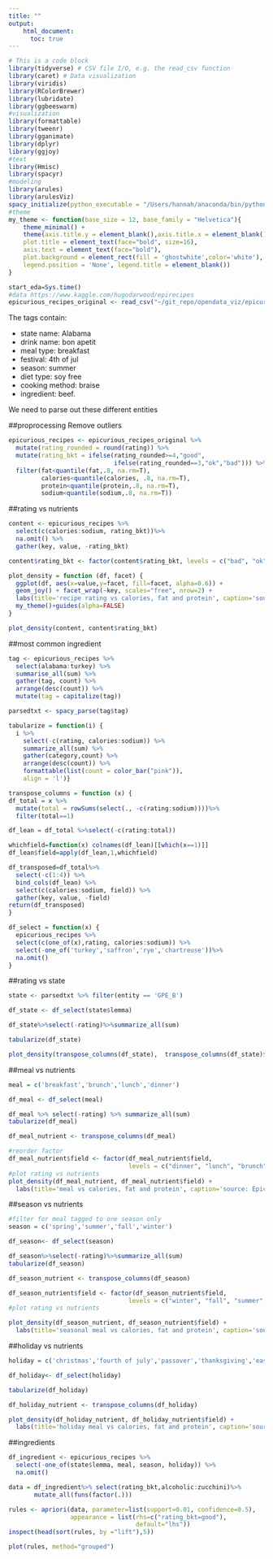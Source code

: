 ```yaml
---
title: ""
output: 
    html_document: 
      toc: true
---
```


```r
# This is a code block
library(tidyverse) # CSV file I/O, e.g. the read_csv function
library(caret) # Data visualization
library(viridis)
library(RColorBrewer)
library(lubridate)
library(ggbeeswarm)
#visualization
library(formattable)
library(tweenr)
library(gganimate)
library(dplyr)
library(ggjoy)
#text
library(Hmisc)
library(spacyr)
#modeling
library(arules)
library(arulesViz)
spacy_initialize(python_executable = "/Users/hannah/anaconda/bin/python")
#theme
my_theme <- function(base_size = 12, base_family = "Helvetica"){
    theme_minimal() +
    theme(axis.title.y = element_blank(),axis.title.x = element_blank(),
    plot.title = element_text(face="bold", size=16),
    axis.text = element_text(face="bold"),
    plot.background = element_rect(fill = 'ghostwhite',color='white'),
    legend.position = 'None', legend.title = element_blank())
}

```

```r
start_eda=Sys.time()
#data https://www.kaggle.com/hugodarwood/epirecipes
epicurious_recipes_original <- read_csv("~/git_repo/opendata_viz/epicurious_recipes/epicurious_recipes.csv")

```

The tags contain:

* state name: Alabama
* drink name: bon apetit
* meal type: breakfast
* festival: 4th of jul
* season: summer
* diet type: soy free
* cooking method: braise
* ingredient: beef. 

We need to parse out these different entities

##proprocessing
Remove outliers
```r
epicurious_recipes <- epicurious_recipes_original %>%
  mutate(rating_rounded = round(rating)) %>%
  mutate(rating_bkt = ifelse(rating_rounded>=4,"good",
                             ifelse(rating_rounded==3,"ok","bad"))) %>%
  filter(fat<quantile(fat,.8, na.rm=T), 
         calories<quantile(calories, .8, na.rm=T), 
         protein<quantile(protein,.8, na.rm=T),
         sodium<quantile(sodium,.8, na.rm=T))
```

##rating vs nutrients
```r
content <- epicurious_recipes %>%
  select(c(calories:sodium, rating_bkt))%>%
  na.omit() %>%
  gather(key, value, -rating_bkt)

content$rating_bkt <- factor(content$rating_bkt, levels = c("bad", "ok", "good"))
```

```r
plot_density = function (df, facet) {
  ggplot(df, aes(x=value,y=facet, fill=facet, alpha=0.6)) + 
  geom_joy() + facet_wrap(~key, scales="free", nrow=2) +
  labs(title='recipe rating vs calories, fat and protein', caption='source: Epicurious')+
  my_theme()+guides(alpha=FALSE) 
}
```

```r
plot_density(content, content$rating_bkt)
```


##most common ingredient
```r
tag <- epicurious_recipes %>% 
  select(alabama:turkey) %>%
  summarise_all(sum) %>%
  gather(tag, count) %>%
  arrange(desc(count)) %>%
  mutate(tag = capitalize(tag))
```

```r
parsedtxt <- spacy_parse(tag$tag)
```

```r
tabularize = function(i) {
  i %>%
    select(-c(rating, calories:sodium)) %>%
    summarize_all(sum) %>% 
    gather(category,count) %>%
    arrange(desc(count)) %>%
    formattable(list(count = color_bar("pink")),
    align = 'l')}
```

```r
transpose_columns = function (x) {
df_total = x %>% 
  mutate(total = rowSums(select(., -c(rating:sodium))))%>%
  filter(total==1)

df_lean = df_total %>%select(-c(rating:total))

whichfield=function(x) colnames(df_lean)[[which(x==1)]]
df_lean$field=apply(df_lean,1,whichfield)

df_transposed=df_total%>%
  select(-c(1:4)) %>%
  bind_cols(df_lean) %>%
  select(c(calories:sodium, field)) %>%
  gather(key, value, -field)
return(df_transposed)
}
```

```r
df_select = function(x) {
  epicurious_recipes %>% 
  select(c(one_of(x),rating, calories:sodium)) %>%
  select(-one_of('turkey','saffron','rye','chartreuse'))%>%
  na.omit()
}
```



##rating vs state
```r
state <- parsedtxt %>% filter(entity == 'GPE_B')

df_state <- df_select(state$lemma)

df_state%>%select(-rating)%>%summarize_all(sum)

tabularize(df_state)
```


```r
plot_density(transpose_columns(df_state),  transpose_columns(df_state)$field)
```


##meal vs nutrients
```r
meal = c('breakfast','brunch','lunch','dinner')

df_meal <- df_select(meal)

df_meal %>% select(-rating) %>% summarize_all(sum)
tabularize(df_meal)
```




```r
df_meal_nutrient <- transpose_columns(df_meal) 

#reorder factor
df_meal_nutrient$field <- factor(df_meal_nutrient$field, 
                                 levels = c("dinner", "lunch", "brunch","breakfast"))
#plot rating vs nutrients
plot_density(df_meal_nutrient, df_meal_nutrient$field) +
  labs(title='meal vs calories, fat and protein', caption='source: Epicurious')
```


##season vs nutrients
```r
#filter for meal tagged to one season only
season = c('spring','summer','fall','winter')

df_season<- df_select(season)

df_season%>%select(-rating)%>%summarize_all(sum)
tabularize(df_season)
```
```r
df_season_nutrient <- transpose_columns(df_season) 

df_season_nutrient$field <- factor(df_season_nutrient$field, 
                                 levels = c("winter", "fall", "summer","spring"))
#plot rating vs nutrients

plot_density(df_season_nutrient, df_season_nutrient$field) +
  labs(title='seasonal meal vs calories, fat and protein', caption='source: Epicurious')
```


##holiday vs nutrients
```r
holiday = c('christmas','fourth of july','passover','thanksgiving','easter','new year\'s eve')

df_holiday<- df_select(holiday)

tabularize(df_holiday)
```

```r
df_holiday_nutrient <- transpose_columns(df_holiday) 

plot_density(df_holiday_nutrient, df_holiday_nutrient$field) +
  labs(title='holiday meal vs calories, fat and protein', caption='source: Epicurious')
```

##ingredients

```r
df_ingredient <- epicurious_recipes %>% 
  select(-one_of(state$lemma, meal, season, holiday)) %>%
  na.omit()
```

```r
data = df_ingredient%>% select(rating_bkt,alcoholic:zucchini)%>%
       mutate_all(funs(factor(.))) 
```




```r
rules <- apriori(data, parameter=list(support=0.01, confidence=0.5),
                 appearance = list(rhs=c("rating_bkt=good"),
                                   default="lhs"))
inspect(head(sort(rules, by ="lift"),5))
```
```r
plot(rules, method="grouped")
```


